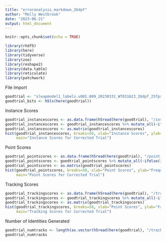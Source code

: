 ```yaml
---
title: "erroranalysis_markdown_26dpf"
author: "Molly Westbrook"
date: "2023-06-21"
output: html_document
---
```


```r
knitr::opts_chunk$set(echo = TRUE)
```

```r
library(rhdf5)
library(here)
library(tidyverse)
library(zoo)
library(reshape2)
library(data.table)
library(reticulate)
library(patchwork)
```

File Import

```r
goodtrial <- "sleapmodel1_labels.v001.009_20230331_WT031623_26dpf_25fps.analysis.h5"
goodtrial_bits <- h5ls(here(goodtrial))
```

Instance Scores
```r
goodtrial_instancescores <- as.data.frame(h5read(here(goodtrial), "/instance_scores"))
goodtrial_instancescores <- goodtrial_instancescores %>% mutate_all(~ifelse(is.nan(.), NA, .))
goodtrial_instancescores <- as.matrix(goodtrial_instancescores)
hist(goodtrial_instancescores, breaks=50, xlab="Instance Scores", ylab="Frequency", 
     main="Instance Scores for Corrected Trial")
```

Point Scores
```r
goodtrial_pointscores <- as.data.frame(h5read(here(goodtrial), "/point_scores"))
goodtrial_pointscores <- goodtrial_pointscores %>% mutate_all(~ifelse(is.nan(.), NA, .))
goodtrial_pointscores <- as.matrix(goodtrial_pointscores)
hist(goodtrial_pointscores, breaks=50, xlab="Point Scores", ylab="Frequency", 
     main="Point Scores for Corrected Trial")
```

Tracking Scores
```r
goodtrial_trackingscores <- as.data.frame(h5read(here(goodtrial), "/tracking_scores"))
goodtrial_trackingscores <- goodtrial_trackingscores %>% mutate_all(~ifelse(is.nan(.), NA, .))
goodtrial_trackingscores <- as.matrix(goodtrial_trackingscores)
hist(goodtrial_trackingscores, breaks=50, xlab="Point Scores", ylab="Frequency", 
     main="Tracking Scores for Corrected Trial")
```


Number of Identities Generated
```r
goodtrial_numtracks <- length(as.vector(h5read(here(goodtrial), "/track_names")))
goodtrial_numtracks
```


